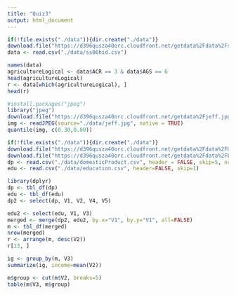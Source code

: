 ```yaml
---
title: "Quiz3"
output: html_document
---
```


```r
if(!file.exists("./data")){dir.create("./data")}
download.file("https://d396qusza40orc.cloudfront.net/getdata%2Fdata%2Fss06hid.csv", destfile="./data/ss06hid.csv", method="curl")
data <- read.csv("./data/ss06hid.csv")
```

```r
names(data)
agricultureLogical <- data$ACR == 3 & data$AGS == 6
head(agricultureLogical)
r <- data[which(agricultureLogical), ]
head(r)
```


```r
#install.packages("jpeg")
library("jpeg")
download.file("https://d396qusza40orc.cloudfront.net/getdata%2Fjeff.jpg ", destfile="./data/jeff.jpg", method="curl")
img <- readJPEG(source="./data/jeff.jpg", native = TRUE)
quantile(img, c(0.30,0.80))
```


```r
if(!file.exists("./data")){dir.create("./data")}
download.file("https://d396qusza40orc.cloudfront.net/getdata%2Fdata%2FGDP.csv", destfile="./data/domesticProduct.csv", method="curl")
download.file("https://d396qusza40orc.cloudfront.net/getdata%2Fdata%2FEDSTATS_Country.csv ", destfile="./data/education.csv", method="curl")
dp <- read.csv("./data/domesticProduct.csv", header = FALSE, skip=5, nrows=190)
edu <- read.csv("./data/education.csv", header=FALSE, skip=1)
```

```r
library(dplyr)
dp <- tbl_df(dp)
edu <- tbl_df(edu)
dp2 <- select(dp, V1, V2, V4, V5)

edu2 <- select(edu, V1, V3)
merged <- merge(dp2, edu2, by.x="V1", by.y="V1", all=FALSE)
m <- tbl_df(merged)
nrow(merged)
r <- arrange(m, desc(V2))
r[13, ]

ig <- group_by(m, V3)
summarize(ig, income=mean(V2))

m$group <- cut(m$V2, breaks=5)
table(m$V3, m$group)
```